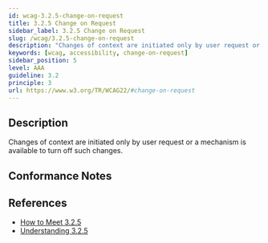 ```yaml
---
id: wcag-3.2.5-change-on-request
title: 3.2.5 Change on Request
sidebar_label: 3.2.5 Change on Request
slug: /wcag/3.2.5-change-on-request
description: "Changes of context are initiated only by user request or a mechanism is available to turn off such changes."
keywords: [wcag, accessibility, change-on-request]
sidebar_position: 5
level: AAA
guideline: 3.2
principle: 3
url: https://www.w3.org/TR/WCAG22/#change-on-request
---
```

## Description

Changes of context are initiated only by user request or a mechanism is available to turn off such changes.

## Conformance Notes

<Project name="ads">
  <Support></Support>
</Project>
<Project name="scix">
  <Support></Support>
</Project>

## References

- [How to Meet 3.2.5](https://www.w3.org/WAI/WCAG22/quickref/#change-on-request)
- [Understanding 3.2.5](https://www.w3.org/WAI/WCAG22/Understanding/change-on-request.html)

